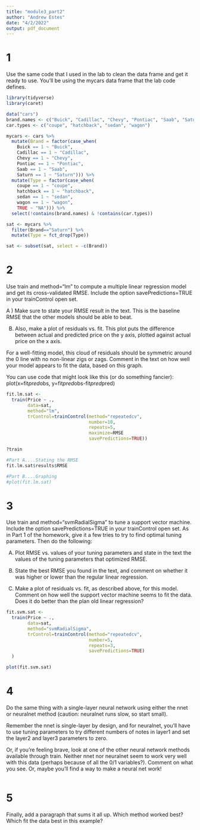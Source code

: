 ```yaml
---
title: "module3_part2"
author: "Andrew Estes"
date: "4/2/2022"
output: pdf_document
---
```


# 1
Use the same code that I used in the lab to clean the data frame and get it ready to use. You'll be using the mycars data frame that the lab code defines.
```r
library(tidyverse)
library(caret)
```

```r
data("cars")
brand.names <- c("Buick", "Cadillac", "Chevy", "Pontiac", "Saab", "Saturn")
car.types <- c("coupe", "hatchback", "sedan", "wagon")

mycars <- cars %>%
  mutate(Brand = factor(case_when(
    Buick == 1 ~ "Buick",
    Cadillac == 1 ~ "Cadillac",
    Chevy == 1 ~ "Chevy",
    Pontiac == 1 ~ "Pontiac",
    Saab == 1 ~ "Saab",
    Saturn == 1 ~ "Saturn"))) %>%
  mutate(Type = factor(case_when(
    coupe == 1 ~ "coupe",
    hatchback == 1 ~ "hatchback",
    sedan == 1 ~ "sedan",
    wagon == 1 ~ "wagon",
    TRUE ~ "NA"))) %>%
  select(!contains(brand.names) & !contains(car.types))

sat <- mycars %>% 
  filter(Brand=="Saturn") %>% 
  mutate(Type = fct_drop(Type))

sat <- subset(sat, select = -c(Brand))
```

\newpage
# 2 
Use train and method="lm" to compute a multiple linear regression model and get its cross-validated RMSE. Include the option savePredictions=TRUE in your trainControl open set.

A ) Make sure to state your RMSE result in the text. 
This is the baseline RMSE that the other models should be able to beat.

B) Also, make a plot of residuals vs. fit. 
This plot puts the difference between actual and predicted price on the y axis, 
plotted against actual price on the x axis. 

For a well-fitting model, this cloud of residuals should be symmetric around 
the 0 line with no non-linear zigs or zags.  Comment in the text on how well 
your model appears to fit the data, based on this graph. 

You can use code that might look like this (or do something fancier):
  plot(x=fit$pred$obs, y=fit$pred$obs-fit$pred$pred)
```r
fit.lm.sat <-
  train(Price ~ ., 
        data=sat,
        method="lm",
        trControl=trainControl(method="repeatedcv", 
                               number=10, 
                               repeats=5, 
                               maximize=RMSE
                               savePredictions=TRUE))

?train

#Part A....Stating the RMSE
fit.lm.sat$results$RMSE

#Part B....Graphing
#plot(fit.lm.sat)
```

\newpage
# 3
Use train and method="svmRadialSigma" to tune a support vector machine. 
Include the option savePredictions=TRUE in your trainControl open set.
As in Part 1 of the homework, give it a few tries to try to find optimal tuning
parameters. Then do the following:

A) Plot RMSE vs. values of your tuning parameters and state in the text the 
values of the tuning parameters that optimized RMSE.

B) State the best RMSE you found in the text, and comment on whether it was 
higher or lower than the regular linear regression.

C) Make a plot of residuals vs. fit, as described above, for this model. 
Comment on how well the support vector machine seems to fit the data. 
Does it do better than the plan old linear regression?

```r
fit.svm.sat <-
  train(Price ~ ., 
        data=sat,
        method="svmRadialSigma",
        trControl=trainControl(method="repeatedcv", 
                               number=5, 
                               repeats=3,
                               savePredictions=TRUE)
  )

plot(fit.svm.sat)
```

\newpage
# 4
Do the same thing with a single-layer neural network using either the nnet or 
neuralnet method (caution: neuralnet runs slow, so start small). 

Remember the nnet is single-layer by design, and for neuralnet, you'll have to 
use tuning parameters to try different numbers of notes in layer1 and set the 
layer2 and layer3 parameters to zero. 

Or, if you're feeling brave, look at one of the other neural network methods 
available through train. Neither nnet nor neuralnet seem to work very well with
this data (perhaps because of all the 0/1 variables?). Comment on what you see. 
Or, maybe you'll find a way to make a neural net work!
```r

```

\newpage
# 5
Finally, add a paragraph that sums it all up. Which method worked best? 
Which fit the data best in this example?